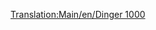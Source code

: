 [[Translation:Main/en/Dinger 1000]]{{Template:Navbox Légi járművek/Hu}}
{{Template:Repülőgépek/Hu
|Name=Dinger 1000
|Image=[[File:en/Dinger1000.png|Dinger 1000]]
|Cost=164.062 (328,124)
|Speed=2,330 km/h (1,448 MPH)
|Annual=7.059 (14,118)
|Designed=2013
|Lifespan=25
|Capacity=130 utas és 45 csomag levél
|Description=Fiktív és futurisztikus, talán a Fokker ihlette. Kapacitása nem sokkal, de nagyobb, mint a Concorde-é (a játékban: Yate Haugan). A leggyorsabb és legdrágább repülő. Olyan forgalmas légi útvonalakra készült, melyek repülőterein gyakori a torlódás, így hosszabb távon a [[Main/hu/Dinger 200|Dinger 200]] nagyobb kapacitásának kedveznek.
|Real-life=--
}}